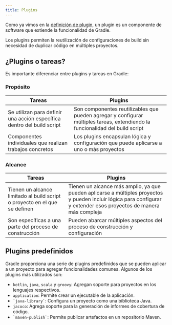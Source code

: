 ```yaml
---
title: Plugins
---
```


<ReadingTime />
<GithubRepoLink user={"r8vnhill"} repo={"echo-app-kt"}/>

Como ya vimos en la [definición de plugin](../convention-plugins#plugin-def), un plugin es un componente de software que extiende la funcionalidad de Gradle.

Los plugins permiten la reutilización de configuraciones de build sin necesidad de duplicar código en múltiples proyectos.

## ¿Plugins o tareas?

Es importante diferenciar entre plugins y tareas en Gradle:

### Propósito

| **Tareas**                                                             | **Plugins**                                                                                                                   |
|------------------------------------------------------------------------|-------------------------------------------------------------------------------------------------------------------------------|
| Se utilizan para definir una acción específica dentro del build script | Son componentes reutilizables que pueden agregar y configurar múltiples tareas, extendiendo la funcionalidad del build script |
| Componentes individuales que realizan trabajos concretos               | Los plugins encapsulan lógica y configuración que puede aplicarse a uno o más proyectos                                       |

### Alcance

| **Tareas**                                                                 | **Plugins**                                                                                                                                                          |
|----------------------------------------------------------------------------|----------------------------------------------------------------------------------------------------------------------------------------------------------------------|
| Tienen un alcance limitado al build script o proyecto en el que se definen | Tienen un alcance más amplio, ya que pueden aplicarse a múltiples proyectos y pueden incluir lógica para configurar y extender esos proyectos de manera más compleja |
| Son específicas a una parte del proceso de construcción                    | Pueden abarcar múltiples aspectos del proceso de construcción y configuración                                                                                        |


## Plugins predefinidos

Gradle proporciona una serie de plugins predefinidos que se pueden aplicar a un proyecto para agregar funcionalidades
comunes. Algunos de los plugins más utilizados son:

- `kotlin`, `java`, `scala` y `groovy`: Agregan soporte para proyectos en los lenguajes respectivos.
- `application`: Permite crear un ejecutable de la aplicación.
- `` `java-library` ``: Configura un proyecto como una biblioteca Java.
- `jacoco`: Agrega soporte para la generación de informes de cobertura de código.
- `` `maven-publish` ``: Permite publicar artefactos en un repositorio Maven.
